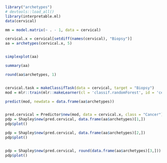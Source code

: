 
<!--{pagebreak}-->

```r

library("archetypes")
# devtools::load_all()
library(interpretable.ml)
data(cervical)

mm = model.matrix(~ . - 1, data = cervical)

cervical.x = cervical[setdiff(names(cervical), "Biopsy")]
aa = archetypes(cervical.x, 5)


simplexplot(aa)

summary(aa)

round(aa$archetypes, 1)


cervical.task = makeClassifTask(data = cervical, target = "Biopsy")
mod = mlr::train(mlr::makeLearner(cl = 'classif.randomForest', id = 'cervical-rf', predict.type = 'prob'), cervical.task)

predict(mod, newdata = data.frame(aa$archetypes))


pred.cervical = Predictor$new(mod, data = cervical.x, class = "Cancer")
pdp = Shapley$new(pred.cervical, data.frame(aa$archetypes)[1,]) 
pdp$plot()

pdp = Shapley$new(pred.cervical, data.frame(aa$archetypes)[2,]) 
pdp$plot()


pdp = Shapley$new(pred.cervical, round(data.frame(aa$archetypes)[3,])) 
pdp$plot()
```


<!-- Using archetypes for interpretability:  -->
<!-- - Find archetypes -->
<!-- - Get predictions for archetypes -->
<!-- - Interpret -->